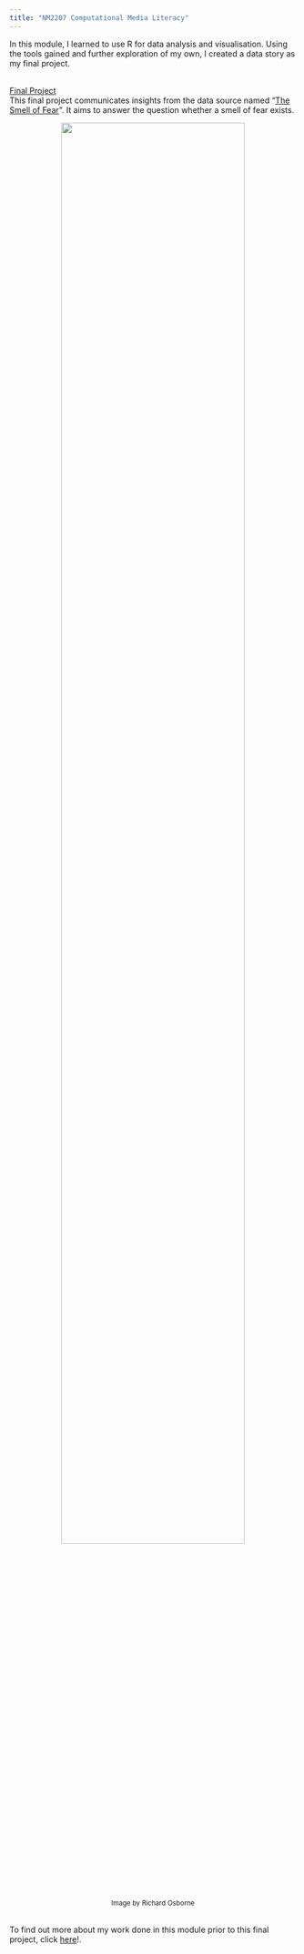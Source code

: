 ```yaml
---
title: "NM2207 Computational Media Literacy"
---
```

<!--Overview-->

In this module, I learned to use R for data analysis and visualisation. Using the tools gained and further exploration of my own, I created a data story as my final project. 

<!-- Final Project-->
<br>
<u>Final Project</u><br>
This final project communicates insights from the data source named "<a href="https://www.kaggle.com/datasets/jswicker/the-smell-of-fear/">The Smell of Fear</a>". It aims to answer the question whether a smell of fear exists.

<!--https://www.linkedin.com/pulse/smelling-fear-fearing-smells-penny-williams-->
<center>
<a href="datastory.qmd">
<img src="src/img/The_Smell_of_Fear_edited.jpg" width=80% class="button">
</img>
</a>
<br>
<small>Image by Richard Osborne</small>
</center>

<!--Others-->
<br>
To find out more about my work done in this module prior to this final project, click <a href="https://github.com/jyapple15/NM2207_JY">here</a>!.
